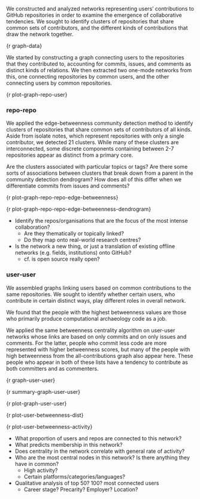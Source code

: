 We constructed and analyzed networks representing users' contributions to GitHub repositories in order to examine the emergence of collaborative tendencies. We sought to identify clusters of repositories that share common sets of contributors, and the different kinds of contributions that draw the network together.

{r graph-data}

We started by constructing a graph connecting users to the repositories that they contributed to, accounting for commits, issues, and comments as distinct kinds of relations. We then extracted two one-mode networks from this, one connecting repositories by common users, and the other connecting users by common repositories.

{r plot-graph-repo-user}

### repo-repo
We applied the edge-betweenness community detection method to identify clusters of repositories that share common sets of contributors of all kinds. Aside from isolate notes, which represent repositories with only a single contributor, we detected 21 clusters. While many of these clusters are interconnected, some discrete components containing between 2-7 repositories appear as distinct from a primary core.

Are the clusters associated with particular topics or tags? Are there some sorts of associations between clusters that break down from a parent in the community detection dendrogram? How does all of this differ when we differentiate commits from issues and comments?

{r plot-graph-repo-repo-edge-betweenness}

{r plot-graph-repo-repo-edge-betweenness-dendrogram}

* Identify the repos/organisations that are the focus of the most intense collaboration?
  * Are they thematically or topically linked?
  * Do they map onto real-world research centres?
* Is the network a new thing, or just a translation of existing offline networks (e.g. fields, institutions) onto GitHub?
  * cf. is open source really open?

### user-user

We assembled graphs linking users based on common contributions to the same repositories. We sought to identify whether certain users, who contribute in certain distinct ways, play different roles in overall network.

We found that the people with the highest betweenness values are those who primarily produce computational archaeology code as a job.

We applied the same betweenness centrality algorithm on user-user networks whose links are based on only commits and on only issues and comments. For the latter, people who commit less code are more represented with higher betweenness scores, but many of the people with high betweenness from the all-contributions graph also appear here. These people who appear in both of these lists have a tendency to contribute as both committers and as commenters.

{r graph-user-user}

{r summary-graph-user-user}

{r plot-graph-user-user}

{r plot-user-betweenness-dist}

{r plot-user-betweenness-activity}

* What proportion of users and repos are connected to this network?
* What predicts membership in this network?
* Does centrality in the network correlate with general rate of activity?
*  Who are the most central nodes in this network? Is there anything they have in common?
   * High activity?
   * Certain platforms/categories/languages?
* Qualitative analysis of top 50? 100? most connected users
  * Career stage? Precarity? Employer? Location?

